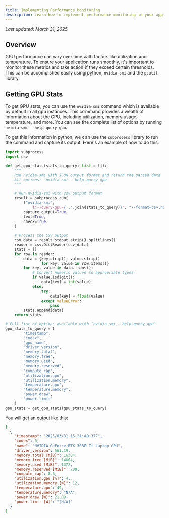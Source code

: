 ```yaml
---
title: Implementing Performance Monitoring
description: Learn how to implement performance monitoring in your application.
---
```


_Last updated: March 31, 2025_

## Overview

GPU performance can vary over time with factors like utilization and temperature. To ensure your application runs
smoothly, it's important to monitor these metrics and take action if they exceed certain thresholds. This can be
accomplished easily using python, `nvidia-smi` and the `psutil` library.

## Getting GPU Stats

To get GPU stats, you can use the `nvidia-smi` command which is available by default in all gpu instances. This command
provides a wealth of information about the GPU, including utilization, memory usage, temperature, and more. You can see
the complete list of options by running `nvidia-smi --help-query-gpu`.

To get this information in python, we can use the `subprocess` library to run the command and capture its output. Here's
an example of how to do this:

```python
import subprocess
import csv

def get_gpu_stats(stats_to_query: list = []):
    """
    Run nvidia-smi with JSON output format and return the parsed data
    All options: `nvidia-smi --help-query-gpu`
    """

    # Run nvidia-smi with csv output format
    result = subprocess.run(
        ["nvidia-smi",
            f"--query-gpu={','.join(stats_to_query)}", "--format=csv,nounits"],
        capture_output=True,
        text=True,
        check=True
    )

    # Process the CSV output
    csv_data = result.stdout.strip().splitlines()
    reader = csv.DictReader(csv_data)
    stats = []
    for row in reader:
        data = {key.strip(): value.strip()
                for key, value in row.items()}
        for key, value in data.items():
            # Convert numeric values to appropriate types
            if value.isdigit():
                data[key] = int(value)
            else:
                try:
                    data[key] = float(value)
                except ValueError:
                    pass
        stats.append(data)
    return stats

# Full list of options available with `nvidia-smi --help-query-gpu`
gpu_stats_to_query = [
        "timestamp",
        "index",
        "gpu_name",
        "driver_version",
        "memory.total",
        "memory.free",
        "memory.used",
        "memory.reserved",
        "compute_cap",
        "utilization.gpu",
        "utilization.memory",
        "temperature.gpu",
        "temperature.memory",
        "power.draw",
        "power.limit"
    ]
gpu_stats = get_gpu_stats(gpu_stats_to_query)
```

You will get an output like this:

```json
[
  {
    "timestamp": "2025/03/31 15:21:49.377",
    "index": 0,
    "name": "NVIDIA GeForce RTX 3080 Ti Laptop GPU",
    "driver_version": 561.19,
    "memory.total [MiB]": 16384,
    "memory.free [MiB]": 14804,
    "memory.used [MiB]": 1372,
    "memory.reserved [MiB]": 209,
    "compute_cap": 8.6,
    "utilization.gpu [%]": 4,
    "utilization.memory [%]": 12,
    "temperature.gpu": 49,
    "temperature.memory": "N/A",
    "power.draw [W]": 21.09,
    "power.limit [W]": "[N/A]"
  }
]
```
